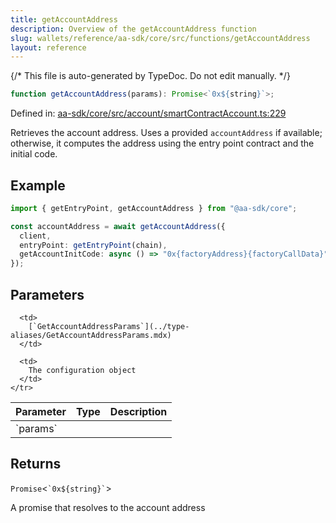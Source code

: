 ```yaml
---
title: getAccountAddress
description: Overview of the getAccountAddress function
slug: wallets/reference/aa-sdk/core/src/functions/getAccountAddress
layout: reference
---
```


{/* This file is auto-generated by TypeDoc. Do not edit manually. */}

```ts
function getAccountAddress(params): Promise<`0x${string}`>;
```

Defined in: [aa-sdk/core/src/account/smartContractAccount.ts:229](https://github.com/alchemyplatform/aa-sdk/blob/9f926c402d1661309abbf8eae8431e52e8c5e53f/aa-sdk/core/src/account/smartContractAccount.ts#L229)

Retrieves the account address. Uses a provided `accountAddress` if available; otherwise, it computes the address using the entry point contract and the initial code.

## Example

```ts
import { getEntryPoint, getAccountAddress } from "@aa-sdk/core";

const accountAddress = await getAccountAddress({
  client,
  entryPoint: getEntryPoint(chain),
  getAccountInitCode: async () => "0x{factoryAddress}{factoryCallData}",
});
```

## Parameters

<table>
  <thead>
    <tr>
      <th align="left">Parameter</th>
      <th align="left">Type</th>
      <th align="left">Description</th>
    </tr>
  </thead>

  <tbody>
    <tr>
      <td>
        `params`
      </td>

      <td>
        [`GetAccountAddressParams`](../type-aliases/GetAccountAddressParams.mdx)
      </td>

      <td>
        The configuration object
      </td>
    </tr>

  </tbody>
</table>

## Returns

`Promise`\<`` `0x${string}` ``>

A promise that resolves to the account address
